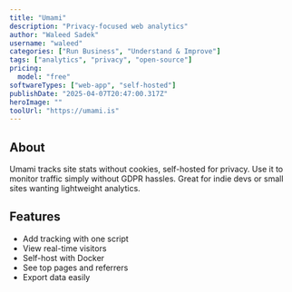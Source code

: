 ---
title: "Umami"
description: "Privacy-focused web analytics"
author: "Waleed Sadek"
username: "waleed"
categories: ["Run Business", "Understand & Improve"]
tags: ["analytics", "privacy", "open-source"]
pricing:
  model: "free"
softwareTypes: ["web-app", "self-hosted"]
publishDate: "2025-04-07T20:47:00.317Z"
heroImage: ""
toolUrl: "https://umami.is"
---
## About
Umami tracks site stats without cookies, self-hosted for privacy. Use it to monitor traffic simply without GDPR hassles. Great for indie devs or small sites wanting lightweight analytics.

## Features
- Add tracking with one script
- View real-time visitors
- Self-host with Docker
- See top pages and referrers
- Export data easily